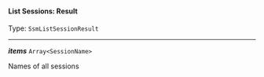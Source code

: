 


#### List Sessions: Result

Type: `SsmListSessionResult`

---

***items*** `Array<SessionName>`

Names of all sessions


